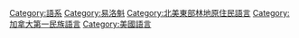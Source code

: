 {{Cat main|易洛魁语系}}

[[Category:語系|Category:語系]]
[[Category:易洛魁|Category:易洛魁]]
[[Category:北美東部林地原住民語言|Category:北美東部林地原住民語言]]
[[Category:加拿大第一民族語言|Category:加拿大第一民族語言]]
[[Category:美國語言|Category:美國語言]]
